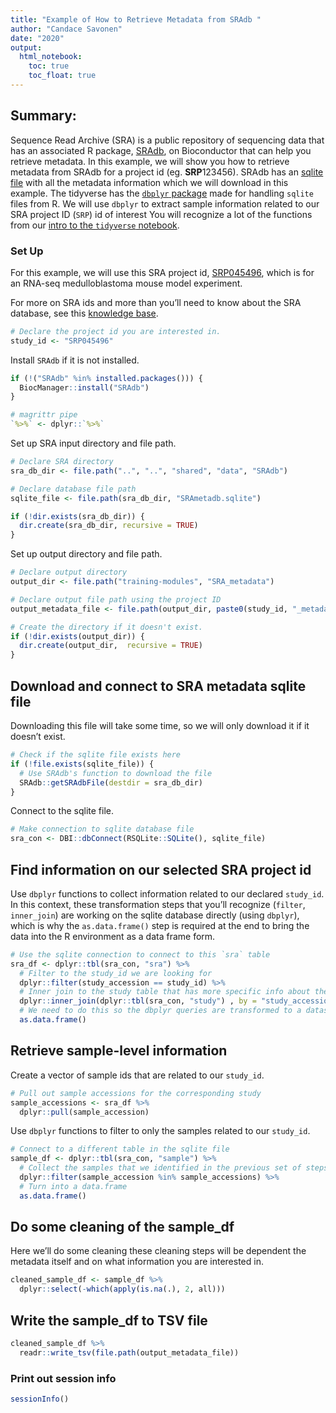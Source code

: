 ```yaml
---
title: "Example of How to Retrieve Metadata from SRAdb "
author: "Candace Savonen"
date: "2020"
output:
  html_notebook:
    toc: true
    toc_float: true
---
```


## Summary:

Sequence Read Archive (SRA) is a public repository of sequencing data that has an associated R package, [SRAdb](https://rdrr.io/bioc/SRAdb/), on Bioconductor that can help you retrieve metadata. 
In this example, we will show you how to retrieve metadata from SRAdb for a project id (eg. **SRP**123456).
SRAdb has an [sqlite file](https://www.sqlite.org/aff_short.html) with all the metadata information which we will download in this example.
The tidyverse has the [`dbplyr` package](https://dbplyr.tidyverse.org/) made for handling `sqlite` files from R.
We will use `dbplyr` to extract sample information related to our SRA project ID (`SRP`) id of interest
You will recognize a lot of the functions from our [intro to the `tidyverse` notebook](https://github.com/AlexsLemonade/training-modules/blob/master/intro-to-R-tidyverse/03-intro_to_tidyverse.Rmd). 

### Set Up

For this example, we will use this SRA project id, [SRP045496](https://www.refine.bio/experiments/SRP045496/the-g-protein-alpha-subunit-gsa-is-a-tumor-suppressor-in-sonic-hedgehog-driven-medulloblastoma-rna-seq), which is for an RNA-seq medulloblastoma mouse model experiment.

For more on SRA ids and more than you'll need to know about the SRA database, see this [knowledge base](https://www.ncbi.nlm.nih.gov/books/NBK56913/).

```r
# Declare the project id you are interested in.
study_id <- "SRP045496"
```

Install `SRAdb` if it is not installed.

```r
if (!("SRAdb" %in% installed.packages())) {
  BiocManager::install("SRAdb")
}
```

```r
# magrittr pipe
`%>%` <- dplyr::`%>%`
```

Set up SRA input directory and file path. 

```r
# Declare SRA directory 
sra_db_dir <- file.path("..", "..", "shared", "data", "SRAdb")

# Declare database file path
sqlite_file <- file.path(sra_db_dir, "SRAmetadb.sqlite")

if (!dir.exists(sra_db_dir)) {
  dir.create(sra_db_dir, recursive = TRUE)
}
```

Set up output directory and file path. 

```r
# Declare output directory 
output_dir <- file.path("training-modules", "SRA_metadata")

# Declare output file path using the project ID
output_metadata_file <- file.path(output_dir, paste0(study_id, "_metadata.tsv"))

# Create the directory if it doesn't exist.
if (!dir.exists(output_dir)) {
  dir.create(output_dir,  recursive = TRUE)
}
```

## Download and connect to SRA metadata sqlite file

Downloading this file will take some time, so we will only download it if it doesn't exist.

```r
# Check if the sqlite file exists here
if (!file.exists(sqlite_file)) {
  # Use SRAdb's function to download the file
  SRAdb::getSRAdbFile(destdir = sra_db_dir)
}
```

Connect to the sqlite file. 

```r
# Make connection to sqlite database file
sra_con <- DBI::dbConnect(RSQLite::SQLite(), sqlite_file)
```

## Find information on our selected SRA project id 

Use `dbplyr` functions to collect information related to our declared `study_id`.
In this context, these transformation steps that you'll recognize (`filter`, `inner_join`) are working on the sqlite database directly (using `dbplyr`), which is why the `as.data.frame()` step is required at the end to bring the data into the R environment as a data frame form. 

```r
# Use the sqlite connection to connect to this `sra` table
sra_df <- dplyr::tbl(sra_con, "sra") %>% 
  # Filter to the study_id we are looking for
  dplyr::filter(study_accession == study_id) %>% 
  # Inner join to the study table that has more specific info about the study
  dplyr::inner_join(dplyr::tbl(sra_con, "study") , by = "study_accession") %>% 
  # We need to do this so the dbplyr queries are transformed to a dataset
  as.data.frame() 
```

## Retrieve sample-level information

Create a vector of sample ids that are related to our `study_id`.

```r
# Pull out sample accessions for the corresponding study
sample_accessions <- sra_df %>% 
  dplyr::pull(sample_accession)
```

Use `dbplyr` functions to filter to only the samples related to our `study_id`.

```r
# Connect to a different table in the sqlite file
sample_df <- dplyr::tbl(sra_con, "sample") %>% 
  # Collect the samples that we identified in the previous set of steps
  dplyr::filter(sample_accession %in% sample_accessions) %>%
  # Turn into a data.frame
  as.data.frame()
```

## Do some cleaning of the sample_df

Here we'll do some cleaning these cleaning steps will be dependent the metadata itself and on what information you are interested in.

```r
cleaned_sample_df <- sample_df %>% 
  dplyr::select(-which(apply(is.na(.), 2, all)))
```

## Write the sample_df to TSV file

```r
cleaned_sample_df %>% 
  readr::write_tsv(file.path(output_metadata_file))
```

### Print out session info

```r
sessionInfo()
```
